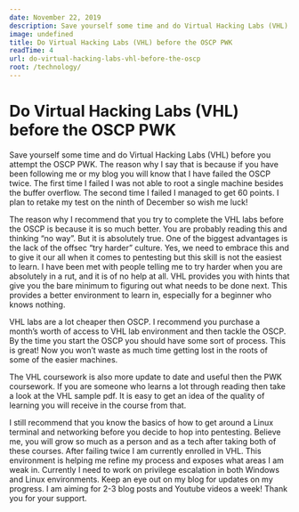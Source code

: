 ```yaml
---
date: November 22, 2019
description: Save yourself some time and do Virtual Hacking Labs (VHL) before you attempt the OSCP PWK
image: undefined
title: Do Virtual Hacking Labs (VHL) before the OSCP PWK
readTime: 4
url: do-virtual-hacking-labs-vhl-before-the-oscp
root: /technology/
---
```



# Do Virtual Hacking Labs (VHL) before the OSCP PWK

Save yourself some time and do Virtual Hacking Labs (VHL) before you attempt the OSCP PWK. The reason why I say that is because if you have been following me or my blog you will know that I have failed the OSCP twice. The first time I failed I was not able to root a single machine besides the buffer overflow. The second time I failed I managed to get 60 points. I plan to retake my test on the ninth of December so wish me luck!

The reason why I recommend that you try to complete the VHL labs before the OSCP is because it is so much better. You are probably reading this and thinking “no way”. But it is absolutely true. One of the biggest advantages is the lack of the offsec “try harder” culture. Yes, we need to embrace this and to give it our all when it comes to pentesting but this skill is not the easiest to learn. I have been met with people telling me to try harder when you are absolutely in a rut, and it is of no help at all. VHL provides you with hints that give you the bare minimum to figuring out what needs to be done next. This provides a better environment to learn in, especially for a beginner who knows nothing.

VHL labs are a lot cheaper then OSCP. I recommend you purchase a month’s worth of access to VHL lab environment and then tackle the OSCP. By the time you start the OSCP you should have some sort of process. This is great! Now you won’t waste as much time getting lost in the roots of some of the easier machines.

The VHL coursework is also more update to date and useful then the PWK coursework. If you are someone who learns a lot through reading then take a look at the VHL sample pdf. It is easy to get an idea of the quality of learning you will receive in the course from that.

I still recommend that you know the basics of how to get around a Linux terminal and networking before you decide to hop into pentesting. Believe me, you will grow so much as a person and as a tech after taking both of these courses. After failing twice I am currently enrolled in VHL. This environment is helping me refine my process and exposes what areas I am weak in. Currently I need to work on privilege escalation in both Windows and Linux environments. Keep an eye out on my blog for updates on my progress. I am aiming for 2-3 blog posts and Youtube videos a week! Thank you for your support.

